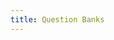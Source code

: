 ```yaml
---
title: Question Banks
---
```


<Cards>
  <Card
    href="./question-banks/machine-learning-deep-learning"
    title="Machine Learning & Deep Learning"
  ></Card>
  <Card
    href="./question-banks/data-warehouse-and-mining"
    title="Data Warehouse and Mining"
  ></Card>
</Cards>
